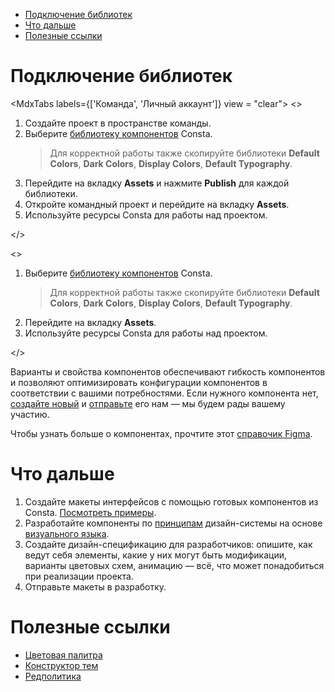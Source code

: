 
<MdxMenu>

- [Подключение библиотек](#подключение-библиотек)
- [Что дальше](#что-дальше)
- [Полезные ссылки](#полезные-ссылки)

</MdxMenu>

# Подключение библиотек

<MdxTabs labels={['Команда', 'Личный аккаунт']} view = "clear">
<>

1. Создайте проект в пространстве команды.
2. Выберите [библиотеку компонентов](https://www.figma.com/@consta) Consta.
   > Для корректной работы также скопируйте библиотеки **Default Colors**, **Dark Colors**, **Display Colors**, **Default Typography**.
3. Перейдите на вкладку **Assets** и нажмите **Publish** для каждой библиотеки.
4. Откройте командный проект и перейдите на вкладку **Assets**.
5. Используйте ресурсы Consta для работы над проектом.

</>

<>

1. Выберите [библиотеку компонентов](https://www.figma.com/@consta) Consta.
   > Для корректной работы также скопируйте библиотеки **Default Colors**, **Dark Colors**, **Display Colors**, **Default Typography**.
2. Перейдите на вкладку **Assets**.
3. Используйте ресурсы Consta для работы над проектом.

</>
</MdxTabs>

Варианты и свойства компонентов обеспечивают гибкость компонентов и позволяют оптимизировать конфигурации компонентов в соответствии с вашими потребностями. Если нужного компонента нет, [создайте новый](##LIBS.LIB.STAND/lib:portal/stand:contributers-componentguide) и [отправьте](##LIBS.LIB.STAND/lib:portal/stand:contributers-addcomponent) его нам — мы будем рады вашему участию.

Чтобы узнать больше о компонентах, прочтите этот [справочик Figma](https://help.figma.com/hc/en-us/articles/5579474826519-Explore-component-properties).

# Что дальше

1. Создайте макеты интерфейсов с помощью готовых компонентов из Consta. [Посмотреть примеры](https://www.figma.com/community/file/997586644523081587).
2. Разработайте компоненты по [принципам](##LIBS.LIB.STAND/lib:portal/stand:startwork-aboutconsta) дизайн-системы на основе [визуального языка](##LIBS.LIB.STAND/lib:portal/stand:startwork-visualstyle).
3. Создайте дизайн-спецификацию для разработчиков: опишите, как ведут себя элементы, какие у них могут быть модификации, варианты цветовых схем, анимацию — всё, что может понадобиться при реализации проекта.
4. Отправьте макеты в разработку.

# Полезные ссылки

- [Цветовая палитра](##LIBS.LIB.STAND/lib:portal/stand:colorpalette)
- [Конструктор тем](##LIBS.LIB.STAND/lib:portal/stand:themeconstuctor)
- [Редполитика](##LIBS.LIB.STAND/lib:portal/stand:guidelines-editorialpolicy)
